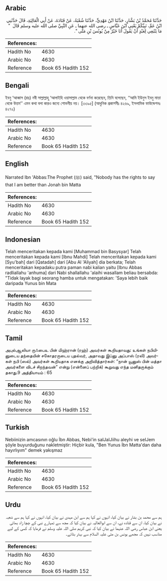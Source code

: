 ## Arabic


<div dir="rtl" lang="ar" style={{fontSize:'larger',backgroundColor:'#f8f9fa',padding:20}}>
حَدَّثَنَا مُحَمَّدُ بْنُ بَشَّارٍ، حَدَّثَنَا ابْنُ مَهْدِيٍّ، حَدَّثَنَا شُعْبَةُ، عَنْ قَتَادَةَ، عَنْ أَبِي الْعَالِيَةِ، قَالَ حَدَّثَنِي ابْنُ عَمِّ، نَبِيِّكُمْ يَعْنِي ابْنَ عَبَّاسٍ ـ رضى الله عنهما ـ عَنِ النَّبِيِّ صلى الله عليه وسلم قَالَ ‏ "‏ مَا يَنْبَغِي لِعَبْدٍ أَنْ يَقُولَ أَنَا خَيْرٌ مِنْ يُونُسَ بْنِ مَتَّى ‏"‏‏.‏
</div>
<div style={{backgroundColor:'#f8f9fa',padding:20, marginBottom: 10}}><table> <thead> <tr> <th>References:</th> <th></th> </tr> </thead> <tbody><tr><td>Hadith No</td><td>4630</td></tr><tr><td>Arabic No</td><td>4630</td></tr><tr><td>Reference</td><td>Book 65 Hadith 152</td></tr></tbody></table></div>

## Bengali


<div dir="ltr" lang="bn" style={{fontSize:'larger',backgroundColor:'#f8f9fa',padding:20}}>
ইবনু ‘আব্বাস (রাঃ) নবী সাল্লাল্লাহু ‘আলাইহি ওয়াসাল্লাম থেকে বর্ণনা করেছেন, তিনি বলেছেন, ‘‘আমি ইউনুস ইবনু মাত্তা থেকে উত্তম’’ এমন কথা বলা কারও জন্যে শোভনীয় নয়। [৩৩৯৫] (আধুনিক প্রকাশনীঃ ৪২৬৯, ইসলামিক ফাউন্ডেশনঃ ৪২৭২)
</div>
<div style={{backgroundColor:'#f8f9fa',padding:20, marginBottom: 10}}><table> <thead> <tr> <th>References:</th> <th></th> </tr> </thead> <tbody><tr><td>Hadith No</td><td>4630</td></tr><tr><td>Arabic No</td><td>4630</td></tr><tr><td>Reference</td><td>Book 65 Hadith 152</td></tr></tbody></table></div>

## English


<div dir="ltr" lang="en" style={{fontSize:'larger',backgroundColor:'#f8f9fa',padding:20}}>
Narrated Ibn 'Abbas:The Prophet (ﷺ) said, "Nobody has the rights to say that I am better than Jonah bin Matta
</div>
<div style={{backgroundColor:'#f8f9fa',padding:20, marginBottom: 10}}><table> <thead> <tr> <th>References:</th> <th></th> </tr> </thead> <tbody><tr><td>Hadith No</td><td>4630</td></tr><tr><td>Arabic No</td><td>4630</td></tr><tr><td>Reference</td><td>Book 65 Hadith 152</td></tr></tbody></table></div>

## Indonesian


<div dir="ltr" lang="id" style={{fontSize:'larger',backgroundColor:'#f8f9fa',padding:20}}>
Telah menceritakan kepada kami [Muhammad bin Basysyar] Telah menceritakan kepada kami [Ibnu Mahdi] Telah menceritakan kepada kami [Syu'bah] dari [Qatadah] dari [Abu Al 'Aliyah] dia berkata; Telah menceritakan kepadaku putra paman nabi kalian yaitu [Ibnu Abbas radliallahu 'anhuma] dari Nabi shallallahu 'alaihi wasallam beliau bersabda: "Tidak layak bagi seorang hamba untuk mengatakan: 'Saya lebih baik daripada Yunus bin Mata
</div>
<div style={{backgroundColor:'#f8f9fa',padding:20, marginBottom: 10}}><table> <thead> <tr> <th>References:</th> <th></th> </tr> </thead> <tbody><tr><td>Hadith No</td><td>4630</td></tr><tr><td>Arabic No</td><td>4630</td></tr><tr><td>Reference</td><td>Book 65 Hadith 152</td></tr></tbody></table></div>

## Tamil


<div dir="ltr" lang="ta" style={{fontSize:'larger',backgroundColor:'#f8f9fa',padding:20}}>
அபுல்ஆலியா ருஃபைஉ பின் மிஹ்ரான் (ரஹ்) அவர்கள் கூறியதாவது: உங்கள் நபியினுடைய தந்தையின் சகோதரருடைய புதல்வர், அதாவது இப்னு அப்பாஸ் (ரலி) அவர்கள் நபி (ஸல்) அவர்கள் கூறியதாக எனக்கு அறிவித்தார்கள்: “நான் யூனுஸ் பின் மத்தா அவர்களை விடச் சிறந்தவன்” என்று (என்னைப் பற்றிக்) கூறுவது எந்த மனிதருக்கும் தகாது.9 அத்தியாயம் : 65
</div>
<div style={{backgroundColor:'#f8f9fa',padding:20, marginBottom: 10}}><table> <thead> <tr> <th>References:</th> <th></th> </tr> </thead> <tbody><tr><td>Hadith No</td><td>4630</td></tr><tr><td>Arabic No</td><td>4630</td></tr><tr><td>Reference</td><td>Book 65 Hadith 152</td></tr></tbody></table></div>

## Turkish


<div dir="ltr" lang="tr" style={{fontSize:'larger',backgroundColor:'#f8f9fa',padding:20}}>
Nebiinizin amcasının oğlu İbn Abbas, Nebi'in saIJaIJiihu aleyhi ve seIJem şöyle buyurduğunu nakletmiştir: Hiçbir kula, "Ben Yunus İbn Matta'dan daha hayırlıyım" demek yakışmaz
</div>
<div style={{backgroundColor:'#f8f9fa',padding:20, marginBottom: 10}}><table> <thead> <tr> <th>References:</th> <th></th> </tr> </thead> <tbody><tr><td>Hadith No</td><td>4630</td></tr><tr><td>Arabic No</td><td>4630</td></tr><tr><td>Reference</td><td>Book 65 Hadith 152</td></tr></tbody></table></div>

## Urdu


<div dir="rtl" lang="ur" style={{fontSize:'larger',backgroundColor:'#f8f9fa',padding:20}}>
ہم سے محمد بن بشار نے بیان کیا، انہوں نے کہا ہم سے ابن مہدی نے بیان کیا، انہوں نے کہا ہم سے شعبہ نے بیان کیا، ان سے قتادہ نے، ان سے ابوالعالیہ نے بیان کیا کہ مجھ سے تمہارے نبی کے چچا زاد بھائی یعنی ابن عباس رضی اللہ عنہما نے بیان کیا کہ نبی کریم صلی اللہ علیہ وسلم نے فرمایا کہ کسی کے لیے مناسب نہیں کہ مجھے یونس بن متی علیہ السلام سے بہتر بتائے۔
</div>
<div style={{backgroundColor:'#f8f9fa',padding:20, marginBottom: 10}}><table> <thead> <tr> <th>References:</th> <th></th> </tr> </thead> <tbody><tr><td>Hadith No</td><td>4630</td></tr><tr><td>Arabic No</td><td>4630</td></tr><tr><td>Reference</td><td>Book 65 Hadith 152</td></tr></tbody></table></div>